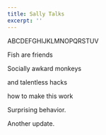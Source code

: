 ```yaml
---
title: Sally Talks
excerpt: ''
---
```


ABCDEFGHIJKLMNOPQRSTUV

Fish are friends

Socially awkard monkeys

and talentless hacks

how to make this work

Surprising behavior.

Another update.
